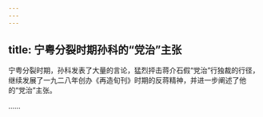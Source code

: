 ```yaml
---
---
---
```

title: 宁粤分裂时期孙科的“党治”主张
---




宁粤分裂时期，孙科发表了大量的言论，猛烈抨击蒋介石假“党治”行独裁的行径，继续发展了一九二八年创办《再造旬刊》时期的反蒋精神，并进一步阐述了他的“党治”主张。

……